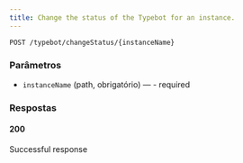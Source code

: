 ```yaml
---
title: Change the status of the Typebot for an instance.
---
```


```http
POST /typebot/changeStatus/{instanceName}
```



### Parâmetros

- `instanceName` (path, obrigatório) — - required

### Respostas
#### 200
Successful response

